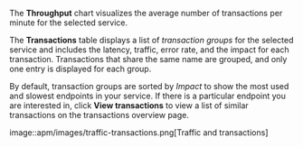 

The **Throughput** chart visualizes the average number of transactions per minute for the selected service.

The **Transactions** table displays a list of _transaction groups_ for the
selected service and includes the latency, traffic, error rate, and the impact for each transaction.
Transactions that share the same name are grouped, and only one entry is displayed for each group.

By default, transaction groups are sorted by _Impact_ to show the most used and slowest endpoints in your
service. If there is a particular endpoint you are interested in, click **View transactions** to view a
list of similar transactions on the <DocLink id="serverlessObservabilityApmTransactions">transactions overview</DocLink> page.

image::apm/images/traffic-transactions.png[Traffic and transactions]